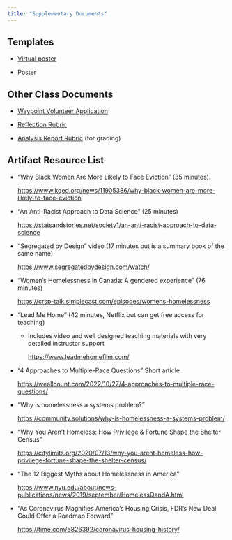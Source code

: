 ```yaml
---
title: "Supplementary Documents"
---
```


## Templates

-   [Virtual poster](course-materials/documents/Virtual%20Poster%20Template.pptx)

-   [Poster](course-materials/documents/Poster%20Template.pptx)

## Other Class Documents

-   [Waypoint Volunteer Application](course-materials/documents/Waypoint%20Volunteer%20Application.pdf)

-   [Reflection Rubric](course-materials/documents/reflectionrubric.qmd)

-   [Analysis Report Rubric](course-materials/documents/project_rubric_grading.qmd) (for grading)

## Artifact Resource List

-   "Why Black Women Are More Likely to Face Eviction" (35 minutes).

    <https://www.kqed.org/news/11905386/why-black-women-are-more-likely-to-face-eviction>

-   "An Anti-Racist Approach to Data Science" (25 minutes)

    <https://statsandstories.net/society1/an-anti-racist-approach-to-data-science>

-   "Segregated by Design" video (17 minutes but is a summary book of the same name)

    <https://www.segregatedbydesign.com/watch/>

-   "Women's Homelessness in Canada: A gendered experience" (76 minutes)

    <https://crsp-talk.simplecast.com/episodes/womens-homelessness>

-   "Lead Me Home" (42 minutes, Netflix but can get free access for teaching)

    -   Includes video and well designed teaching materials with very detailed instructor support

        <https://www.leadmehomefilm.com/>

-   "4 Approaches to Multiple-Race Questions" Short article

    <https://weallcount.com/2022/10/27/4-approaches-to-multiple-race-questions/>

<!-- -->

-   "Why is homelessness a systems problem?"

    <https://community.solutions/why-is-homelessness-a-systems-problem/>

-   "Why You Aren't Homeless: How Privilege & Fortune Shape the Shelter Census"

    <https://citylimits.org/2020/07/13/why-you-arent-homeless-how-privilege-fortune-shape-the-shelter-census/>

-   "The 12 Biggest Myths about Homelessness in America"

    <https://www.nyu.edu/about/news-publications/news/2019/september/HomelessQandA.html>

-   "As Coronavirus Magnifies America's Housing Crisis, FDR's New Deal Could Offer a Roadmap Forward"

    <https://time.com/5826392/coronavirus-housing-history/>
